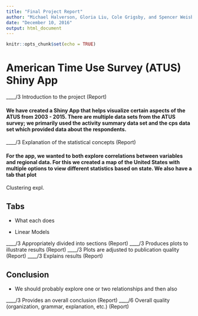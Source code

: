 ```yaml
---
title: "Final Project Report"
author: "Michael Halverson, Gloria Liu, Cole Grigsby, and Spencer Weisberg"
date: "December 10, 2016"
output: html_document
---
```


```r
knitr::opts_chunk$set(echo = TRUE)
```

# American Time Use Survey (ATUS) Shiny App

____/3 Introduction to the project (Report)

#### We have created a Shiny App that helps visualize certain aspects of the ATUS from 2003 - 2015. There are multiple data sets from the ATUS survey; we primarily used the activity summary data set and the cps data set which provided data about the respondents. 


____/3 Explanation of the statistical concepts (Report)

#### For the app, we wanted to both explore correlations between variables and regional data. For this we created a map of the United States with multiple options to view different statistics based on state. We also have a tab that plot
Clustering expl. 

## Tabs 

- What each does 

- Linear Models 


____/3 Appropriately divided into sections (Report)
____/3 Produces plots to illustrate results (Report)
____/3 Plots are adjusted to publication quality (Report)
____/3 Explains results (Report)

## Conclusion
- We should probably explore one or two relationships and then also 

____/3 Provides an overall conclusion (Report)
____/6 Overall quality (organization, grammar, explanation, etc.) (Report)



